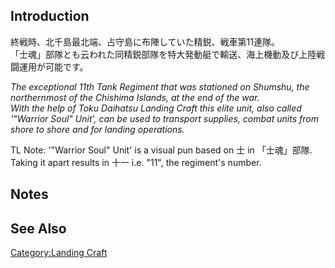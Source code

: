 {{EquipmentInfo|230}}

==Introduction==
終戦時、北千島最北端、占守島に布陣していた精鋭、戦車第11連隊。<br>
「士魂」部隊とも云われた同精鋭部隊を特大発動艇で輸送、海上機動及び上陸戦闘運用が可能です。

''The exceptional 11th Tank Regiment that was stationed on Shumshu, the northernmost of the Chishima Islands, at the end of the war.''<br>
''With the help of Toku Daihatsu Landing Craft this elite unit, also called '"Warrior Soul" Unit', can be used to transport supplies, combat units from shore to shore and for landing operations.''

TL Note: '"Warrior Soul" Unit' is a visual pun based on 士 in 「士魂」部隊. Taking it apart results in 十一 i.e. "11", the regiment's number.

==Notes==


==See Also==

{{Equipmentlist}}
[[Category:Landing Craft]]